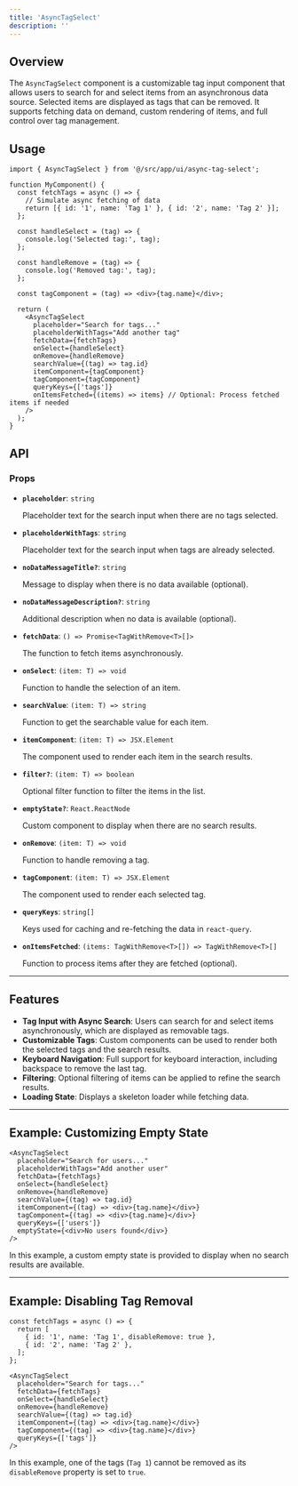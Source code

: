 ```yaml
---
title: 'AsyncTagSelect'
description: ''
---
```

## **Overview**

The `AsyncTagSelect` component is a customizable tag input component that allows users to search for and select items from an asynchronous data source. Selected items are displayed as tags that can be removed. It supports fetching data on demand, custom rendering of items, and full control over tag management.

## **Usage**

```tsx
import { AsyncTagSelect } from '@/src/app/ui/async-tag-select';

function MyComponent() {
  const fetchTags = async () => {
    // Simulate async fetching of data
    return [{ id: '1', name: 'Tag 1' }, { id: '2', name: 'Tag 2' }];
  };

  const handleSelect = (tag) => {
    console.log('Selected tag:', tag);
  };

  const handleRemove = (tag) => {
    console.log('Removed tag:', tag);
  };

  const tagComponent = (tag) => <div>{tag.name}</div>;

  return (
    <AsyncTagSelect
      placeholder="Search for tags..."
      placeholderWithTags="Add another tag"
      fetchData={fetchTags}
      onSelect={handleSelect}
      onRemove={handleRemove}
      searchValue={(tag) => tag.id}
      itemComponent={tagComponent}
      tagComponent={tagComponent}
      queryKeys={['tags']}
      onItemsFetched={(items) => items} // Optional: Process fetched items if needed
    />
  );
}

```

## **API**

### **Props**

- **`placeholder`**: `string`
    
    Placeholder text for the search input when there are no tags selected.
    
- **`placeholderWithTags`**: `string`
    
    Placeholder text for the search input when tags are already selected.
    
- **`noDataMessageTitle?`**: `string`
    
    Message to display when there is no data available (optional).
    
- **`noDataMessageDescription?`**: `string`
    
    Additional description when no data is available (optional).
    
- **`fetchData`**: `() => Promise<TagWithRemove<T>[]>`
    
    The function to fetch items asynchronously.
    
- **`onSelect`**: `(item: T) => void`
    
    Function to handle the selection of an item.
    
- **`searchValue`**: `(item: T) => string`
    
    Function to get the searchable value for each item.
    
- **`itemComponent`**: `(item: T) => JSX.Element`
    
    The component used to render each item in the search results.
    
- **`filter?`**: `(item: T) => boolean`
    
    Optional filter function to filter the items in the list.
    
- **`emptyState?`**: `React.ReactNode`
    
    Custom component to display when there are no search results.
    
- **`onRemove`**: `(item: T) => void`
    
    Function to handle removing a tag.
    
- **`tagComponent`**: `(item: T) => JSX.Element`
    
    The component used to render each selected tag.
    
- **`queryKeys`**: `string[]`
    
    Keys used for caching and re-fetching the data in `react-query`.
    
- **`onItemsFetched`**: `(items: TagWithRemove<T>[]) => TagWithRemove<T>[]`
    
    Function to process items after they are fetched (optional).
    

---

## **Features**

- **Tag Input with Async Search**: Users can search for and select items asynchronously, which are displayed as removable tags.
- **Customizable Tags**: Custom components can be used to render both the selected tags and the search results.
- **Keyboard Navigation**: Full support for keyboard interaction, including backspace to remove the last tag.
- **Filtering**: Optional filtering of items can be applied to refine the search results.
- **Loading State**: Displays a skeleton loader while fetching data.

---

## **Example: Customizing Empty State**

```tsx
<AsyncTagSelect
  placeholder="Search for users..."
  placeholderWithTags="Add another user"
  fetchData={fetchTags}
  onSelect={handleSelect}
  onRemove={handleRemove}
  searchValue={(tag) => tag.id}
  itemComponent={(tag) => <div>{tag.name}</div>}
  tagComponent={(tag) => <div>{tag.name}</div>}
  queryKeys={['users']}
  emptyState={<div>No users found</div>}
/>

```

In this example, a custom empty state is provided to display when no search results are available.

---

## **Example: Disabling Tag Removal**

```tsx
const fetchTags = async () => {
  return [
    { id: '1', name: 'Tag 1', disableRemove: true },
    { id: '2', name: 'Tag 2' },
  ];
};

<AsyncTagSelect
  placeholder="Search for tags..."
  fetchData={fetchTags}
  onSelect={handleSelect}
  onRemove={handleRemove}
  searchValue={(tag) => tag.id}
  itemComponent={(tag) => <div>{tag.name}</div>}
  tagComponent={(tag) => <div>{tag.name}</div>}
  queryKeys={['tags']}
/>

```

In this example, one of the tags (`Tag 1`) cannot be removed as its `disableRemove` property is set to `true`.